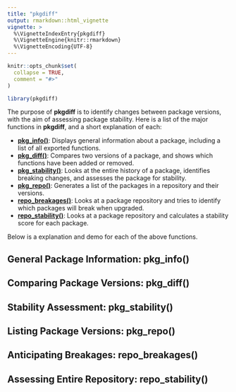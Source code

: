 ```yaml
---
title: "pkgdiff"
output: rmarkdown::html_vignette
vignette: >
  %\VignetteIndexEntry{pkgdiff}
  %\VignetteEngine{knitr::rmarkdown}
  %\VignetteEncoding{UTF-8}
---
```


```r
knitr::opts_chunk$set(
  collapse = TRUE,
  comment = "#>"
)
```

```r
library(pkgdiff)
```
The purpose of **pkgdiff** is to identify changes between package versions,
with the aim of assessing package stability.  Here is a list of the major
functions in **pkgdiff**, and a short explanation of each:

- [**pkg_info()**](#pkg_info): Displays general information about a package,
including a list of all exported functions.
- [**pkg_diff()**](#pkg_diff): Compares two versions of a package, and shows
which functions have been added or removed.
- [**pkg_stability()**](#pkg_stability): Looks at the entire history of a package,
identifies breaking changes, and assesses the package for stability.
- [**pkg_repo()**](#pkg_repo): Generates a list of the packages in a repository
and their versions.
- [**repo_breakages()**](#repo_breakages): Looks at a package repository and tries to identify
which packages will break when upgraded.
- [**repo_stability()**](#repo_stability): Looks at a package repository and calculates
a stability score for each package.

Below is a explanation and demo for each of the above functions.

## General Package Information: pkg_info(){#pkg_info}


## Comparing Package Versions: pkg_diff(){#pkg_diff}


## Stability Assessment: pkg_stability(){#pkg_stability}


## Listing Package Versions: pkg_repo(){#pkg_repo}

## Anticipating Breakages: repo_breakages(){#repo_breakages}

## Assessing Entire Repository: repo_stability(){#repo_stability}



